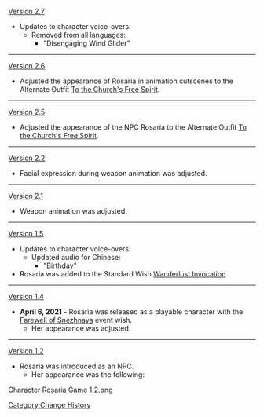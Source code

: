 [[Version 2.7]]
*Updates to character voice-overs:
**Removed from all languages:
***"Disengaging Wind Glider"
----
[[Version 2.6]]
*Adjusted the appearance of Rosaria in animation cutscenes to the Alternate Outfit [[To the Church's Free Spirit]].
----
[[Version 2.5]]
*Adjusted the appearance of the NPC Rosaria to the Alternate Outfit [[To the Church's Free Spirit]].
----
[[Version 2.2]]
*Facial expression during weapon animation was adjusted.
----
[[Version 2.1]]
*Weapon animation was adjusted.
{{Preview
|size=130px
|file1    = Weapon_Menu_Rosaria_1.4
|caption1 = Old

|file2    = Weapon_Menu_Rosaria
|caption2 = New
}}
----
[[Version 1.5]]
*Updates to character voice-overs:
**Updated audio for Chinese:
***"Birthday"
*Rosaria was added to the Standard Wish [[Wanderlust Invocation]].
----
[[Version 1.4]]
*'''April 6, 2021''' - Rosaria was released as a playable character with the [[Farewell of Snezhnaya/2021-04-06|Farewell of Snezhnaya]] event wish.
**Her appearance was adjusted.
----
[[Version 1.2]]
*Rosaria was introduced as an NPC.
**Her appearance was the following:
<gallery hideaddbutton="true" captionalign="center">
Character Rosaria Game 1.2.png
</gallery>
<noinclude>[[Category:Change History]]</noinclude>